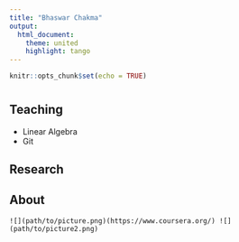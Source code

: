 ```yaml
---
title: "Bhaswar Chakma"
output:
  html_document:
    theme: united
    highlight: tango
---
```


```r
knitr::opts_chunk$set(echo = TRUE)
```
<script>
   $(document).ready(function() {
     $head = $('#header');
     $head.prepend('<img src=\"welcome.png\" style=\"float: right;width: 100px;\"/>')
   });
</script>

# {.tabset}

## Teaching

- Linear Algebra
- Git

## Research

## About

```
![](path/to/picture.png)(https://www.coursera.org/) ![](path/to/picture2.png)
```